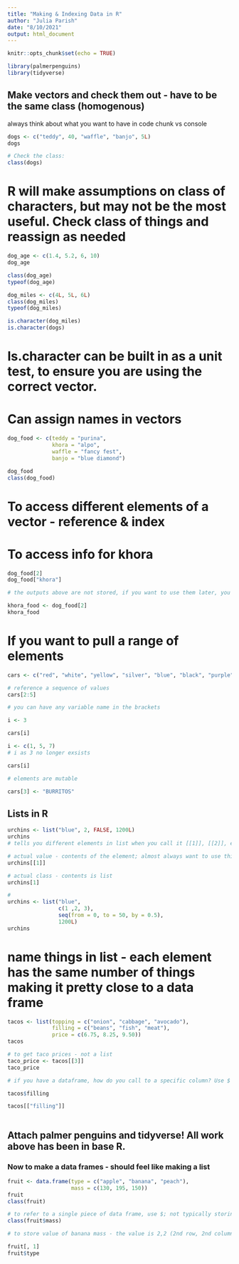 ```yaml
---
title: "Making & Indexing Data in R"
author: "Julia Parish"
date: "8/10/2021"
output: html_document
---
```


```r
knitr::opts_chunk$set(echo = TRUE)

library(palmerpenguins)
library(tidyverse)

```

## Make vectors and check them out - have to be the same class (homogenous)

always think about what you want to have in code chunk vs console

```r
dogs <- c("teddy", 40, "waffle", "banjo", 5L)
dogs

# Check the class:
class(dogs)
```

# R will make assumptions on class of characters, but may not be the most useful. Check class of things and reassign as needed

```r
dog_age <- c(1.4, 5.2, 6, 10)
dog_age

class(dog_age)
typeof(dog_age)

dog_miles <- c(4L, 5L, 6L)
class(dog_miles)
typeof(dog_miles)

is.character(dog_miles)
is.character(dogs)

```
# Is.character can be built in as a unit test, to ensure you are using the correct vector. 

# Can assign names in vectors
```r
dog_food <- c(teddy = "purina", 
              khora = "alpo", 
              waffle = "fancy fest",
              banjo = "blue diamond")

dog_food
class(dog_food)

```
# To access different elements of a vector - reference & index

# To access info for khora
```r
dog_food[2]
dog_food["khora"]

# the outputs above are not stored, if you want to use them later, you must assign it

khora_food <- dog_food[2]
khora_food

```
# If you want to pull a range of elements

```r

cars <- c("red", "white", "yellow", "silver", "blue", "black", "purple", "green", "gray")

# reference a sequence of values
cars[2:5]

# you can have any variable name in the brackets

i <- 3

cars[i]

i <- c(1, 5, 7)
# i as 3 no longer exsists

cars[i]

# elements are mutable

cars[3] <- "BURRITOS"

```

## Lists in R

```r
urchins <- list("blue", 2, FALSE, 1200L)
urchins 
# tells you different elements in list when you call it [[1]], [[2]], etc...

# actual value - contents of the element; almost always want to use this [[]] so you are calling the actual content
urchins[[1]]

# actual class - contents is list
urchins[1]

# 
urchins <- list("blue", 
                c(1 ,2, 3), 
                seq(from = 0, to = 50, by = 0.5), 
                1200L)
urchins
```

# name things in list - each element has the same number of things making it pretty close to a data frame
```r
tacos <- list(topping = c("onion", "cabbage", "avocado"),
              filling = c("beans", "fish", "meat"),
              price = c(6.75, 8.25, 9.50)) 
tacos

# to get taco prices - not a list
taco_price <- tacos[[3]]
taco_price

# if you have a dataframe, how do you call to a specific column? Use $ OR [[]]

tacos$filling

tacos[["filling"]]
              
```

## Attach palmer penguins and tidyverse! All work above has been in base R. 
### Now to make a data frames - should feel like making a list

```r
fruit <- data.frame(type = c("apple", "banana", "peach"),
                    mass = c(130, 195, 150))
fruit
class(fruit)

# to refer to a single piece of data frame, use $; not typically storing in Rmd files, but should always be checking, esp if math isn't working
class(fruit$mass)

# to store value of banana mass - the value is 2,2 (2nd row, 2nd column) To get the entire 'type' column back - use the $, fruit$type OR fruit[, 1] *don't forget the comma! It is saying get all rows in column 1. Typically do not want to hard code a position

fruit[, 1]
fruit$type

```







